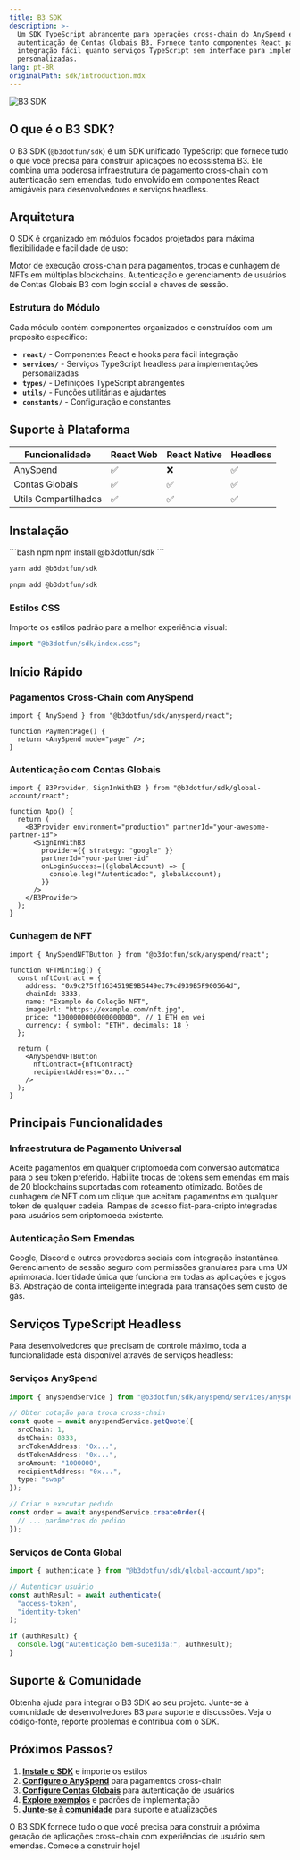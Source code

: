```yaml
---
title: B3 SDK
description: >-
  Um SDK TypeScript abrangente para operações cross-chain do AnySpend e
  autenticação de Contas Globais B3. Fornece tanto componentes React para
  integração fácil quanto serviços TypeScript sem interface para implementações
  personalizadas.
lang: pt-BR
originalPath: sdk/introduction.mdx
---
```

<img src="/images/b3-banner.png" alt="B3 SDK" className="w-full rounded-xl" />

## O que é o B3 SDK?

O B3 SDK (`@b3dotfun/sdk`) é um SDK unificado TypeScript que fornece tudo o que você precisa para construir aplicações no ecossistema B3. Ele combina uma poderosa infraestrutura de pagamento cross-chain com autenticação sem emendas, tudo envolvido em componentes React amigáveis para desenvolvedores e serviços headless.

## Arquitetura

O SDK é organizado em módulos focados projetados para máxima flexibilidade e facilidade de uso:

<CardGroup cols={2}>
<Card title="Módulo AnySpend" icon="arrows-right-left" href="/anyspend/introduction">
  Motor de execução cross-chain para pagamentos, trocas e cunhagem de NFTs em múltiplas blockchains.
</Card>

<Card title="Módulo de Conta Global" icon="user" href="/sdk/global-account/introduction">
  Autenticação e gerenciamento de usuários de Contas Globais B3 com login social e chaves de sessão.
</Card>

</CardGroup>

### Estrutura do Módulo

Cada módulo contém componentes organizados e construídos com um propósito específico:

- **`react/`** - Componentes React e hooks para fácil integração
- **`services/`** - Serviços TypeScript headless para implementações personalizadas
- **`types/`** - Definições TypeScript abrangentes
- **`utils/`** - Funções utilitárias e ajudantes
- **`constants/`** - Configuração e constantes

## Suporte à Plataforma

| Funcionalidade     | React Web | React Native | Headless |
|-------------------|-----------|--------------|----------|
| AnySpend          | ✅         | ❌            | ✅        |
| Contas Globais    | ✅         | ✅            | ✅        |
| Utils Compartilhados | ✅         | ✅            | ✅        |

## Instalação

<CodeGroup>
```bash npm
npm install @b3dotfun/sdk
```

```bash yarn
yarn add @b3dotfun/sdk
```

```bash pnpm
pnpm add @b3dotfun/sdk
```
</CodeGroup>

### Estilos CSS

Importe os estilos padrão para a melhor experiência visual:

```typescript
import "@b3dotfun/sdk/index.css";
```

## Início Rápido

### Pagamentos Cross-Chain com AnySpend

```tsx
import { AnySpend } from "@b3dotfun/sdk/anyspend/react";

function PaymentPage() {
  return <AnySpend mode="page" />;
}
```

### Autenticação com Contas Globais

```tsx
import { B3Provider, SignInWithB3 } from "@b3dotfun/sdk/global-account/react";

function App() {
  return (
    <B3Provider environment="production" partnerId="your-awesome-partner-id">
      <SignInWithB3
        provider={{ strategy: "google" }}
        partnerId="your-partner-id"
        onLoginSuccess={(globalAccount) => {
          console.log("Autenticado:", globalAccount);
        }}
      />
    </B3Provider>
  );
}
```

### Cunhagem de NFT

```tsx
import { AnySpendNFTButton } from "@b3dotfun/sdk/anyspend/react";

function NFTMinting() {
  const nftContract = {
    address: "0x9c275ff1634519E9B5449ec79cd939B5F900564d",
    chainId: 8333,
    name: "Exemplo de Coleção NFT",
    imageUrl: "https://example.com/nft.jpg",
    price: "1000000000000000000", // 1 ETH em wei
    currency: { symbol: "ETH", decimals: 18 }
  };

  return (
    <AnySpendNFTButton
      nftContract={nftContract}
      recipientAddress="0x..."
    />
  );
}
```

## Principais Funcionalidades

### Infraestrutura de Pagamento Universal

<CardGroup cols={2}>
<Card title="Pagamentos com Qualquer Token" icon="coins">
  Aceite pagamentos em qualquer criptomoeda com conversão automática para o seu token preferido.
</Card>

<Card title="Trocas Cross-Chain" icon="arrow-right-arrow-left">
  Habilite trocas de tokens sem emendas em mais de 20 blockchains suportadas com roteamento otimizado.
</Card>

<Card title="Cunhagem de NFT" icon="image">
  Botões de cunhagem de NFT com um clique que aceitam pagamentos em qualquer token de qualquer cadeia.
</Card>

<Card title="Rampas de Acesso Fiat" icon="credit-card">
  Rampas de acesso fiat-para-cripto integradas para usuários sem criptomoeda existente.
</Card>
</CardGroup>

### Autenticação Sem Emendas

<CardGroup cols={2}>
<Card title="Login Social" icon="users">
  Google, Discord e outros provedores sociais com integração instantânea.
</Card>

<Card title="Chaves de Sessão" icon="key">
  Gerenciamento de sessão seguro com permissões granulares para uma UX aprimorada.
</Card>

<Card title="Identidade Cross-Platform" icon="globe">
  Identidade única que funciona em todas as aplicações e jogos B3.
</Card>

<Card title="Contas Inteligentes" icon="wallet">
  Abstração de conta inteligente integrada para transações sem custo de gás.
</Card>
</CardGroup>

## Serviços TypeScript Headless

Para desenvolvedores que precisam de controle máximo, toda a funcionalidade está disponível através de serviços headless:

### Serviços AnySpend

```typescript
import { anyspendService } from "@b3dotfun/sdk/anyspend/services/anyspend";

// Obter cotação para troca cross-chain
const quote = await anyspendService.getQuote({
  srcChain: 1,
  dstChain: 8333,
  srcTokenAddress: "0x...",
  dstTokenAddress: "0x...",
  srcAmount: "1000000",
  recipientAddress: "0x...",
  type: "swap"
});

// Criar e executar pedido
const order = await anyspendService.createOrder({
  // ... parâmetros do pedido
});
```

### Serviços de Conta Global

```typescript
import { authenticate } from "@b3dotfun/sdk/global-account/app";

// Autenticar usuário
const authResult = await authenticate(
  "access-token",
  "identity-token"
);

if (authResult) {
  console.log("Autenticação bem-sucedida:", authResult);
}
```

## Suporte & Comunidade

<CardGroup cols={3}>
<Card title="Suporte ao Desenvolvedor" icon="handshake" href="https://b3builders.typeform.com/bsmntdevelopers">
  Obtenha ajuda para integrar o B3 SDK ao seu projeto.
</Card>

<Card title="Comunidade no Discord" icon="discord" href="https://discord.gg/b3dotfun">
  Junte-se à comunidade de desenvolvedores B3 para suporte e discussões.
</Card>

<Card title="GitHub" icon="github" href="https://github.com/b3-fun/b3">
  Veja o código-fonte, reporte problemas e contribua com o SDK.
</Card>
</CardGroup>

## Próximos Passos?

1. **[Instale o SDK](#installation)** e importe os estilos
2. **[Configure o AnySpend](/anyspend/introduction)** para pagamentos cross-chain
3. **[Configure Contas Globais](/sdk/global-account/authentication)** para autenticação de usuários
4. **[Explore exemplos](/anyspend/examples)** e padrões de implementação
5. **[Junte-se à comunidade](https://discord.gg/b3dotfun)** para suporte e atualizações

O B3 SDK fornece tudo o que você precisa para construir a próxima geração de aplicações cross-chain com experiências de usuário sem emendas. Comece a construir hoje!
